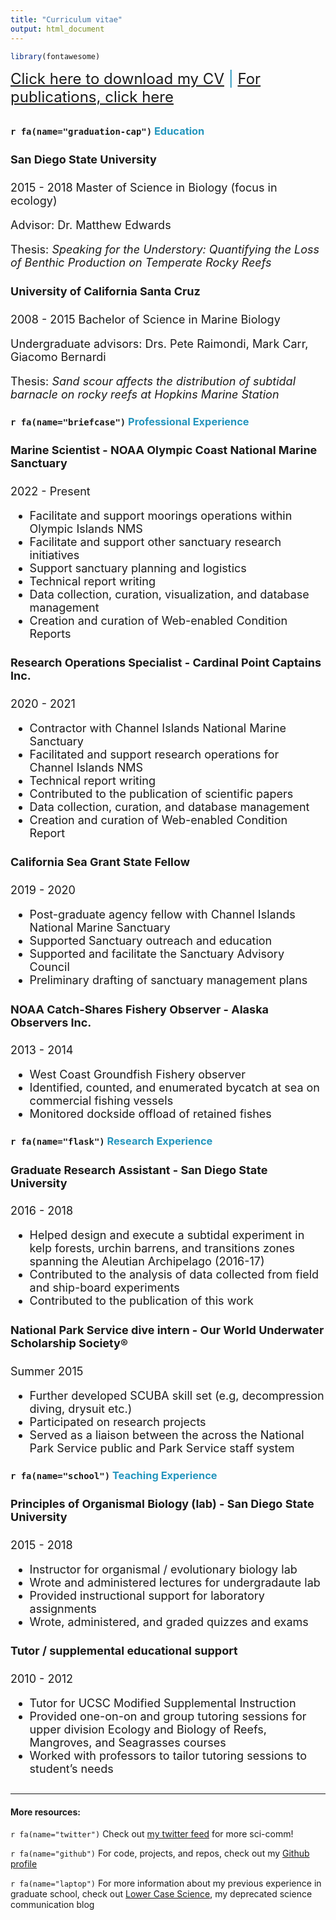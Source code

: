 ```yaml
---
title: "Curriculum vitae"
output: html_document
---
```

```r
library(fontawesome)
```

<font size = "5" font color = "#2596be">
 [Click here to download my CV](./files/Spector_resume.pdf){target="_blank"}
      | [For publications, click here](publications.html)
</font>

## {.tabset}


### `r fa(name="graduation-cap")` <font color = "#2596be"> Education </font>

<font size = "4">

#### San Diego State University
2015 - 2018
Master of Science in Biology (focus in ecology)

Advisor: Dr. Matthew Edwards

Thesis: _Speaking for the Understory: Quantifying the Loss of Benthic Production on Temperate Rocky Reefs_

#### University of California Santa Cruz
2008 - 2015
Bachelor of Science in Marine Biology

Undergraduate advisors: Drs. Pete Raimondi, Mark Carr, Giacomo Bernardi

Thesis: _Sand scour affects the distribution of subtidal barnacle on rocky reefs at Hopkins Marine Station_

</font>

### `r fa(name="briefcase")` <font color = "#2596be"> Professional Experience </font>

<font size = "4">

#### Marine Scientist - NOAA Olympic Coast National Marine Sanctuary
2022 - Present

- Facilitate and support moorings operations within Olympic Islands NMS
- Facilitate and support other sanctuary research initiatives
- Support sanctuary planning and logistics
- Technical report writing
- Data collection, curation, visualization, and database management 
- Creation and curation of Web-enabled Condition Reports

#### Research Operations Specialist - Cardinal Point Captains Inc. 
2020 - 2021

- Contractor with Channel Islands National Marine Sanctuary
- Facilitated and support research operations for Channel Islands NMS 
- Technical report writing
- Contributed to the publication of scientific papers
- Data collection, curation, and database management
- Creation and curation of Web-enabled Condition Report

#### California Sea Grant State Fellow
2019 - 2020

- Post-graduate agency fellow with Channel Islands National Marine Sanctuary 
- Supported Sanctuary outreach and education
- Supported and facilitate the Sanctuary Advisory Council 
- Preliminary drafting of sanctuary management plans


#### NOAA Catch-Shares Fishery Observer - Alaska Observers Inc. 
2013 - 2014

- West Coast Groundfish Fishery observer
- Identified, counted, and enumerated bycatch at sea on commercial fishing vessels
- Monitored dockside offload of retained fishes

</font>

### `r fa(name="flask")` <font color = "#2596be"> Research Experience </font>

<font size = "4">

#### Graduate Research Assistant - San Diego State University
2016 - 2018

- Helped design and execute a subtidal experiment in kelp forests, urchin barrens, and transitions zones spanning the Aleutian Archipelago (2016-17)
- Contributed to the analysis of data collected from field and ship-board experiments
- Contributed to the publication of this work

#### National Park Service dive intern - Our World Underwater Scholarship Society®
Summer 2015

- Further developed SCUBA skill set (e.g, decompression diving, drysuit etc.) 
- Participated on research projects 
- Served as a liaison between the across the National Park Service public and Park Service staff system

</font>

### `r fa(name="school")` <font color = "#2596be"> Teaching Experience </font>

<font size = "4">

#### Principles of Organismal Biology (lab) - San Diego State University
2015 - 2018

- Instructor for organismal / evolutionary biology lab
- Wrote and administered lectures for undergradaute lab
- Provided instructional support for laboratory assignments
- Wrote, administered, and graded quizzes and exams

#### Tutor / supplemental educational support
2010 - 2012 

- Tutor for UCSC Modified Supplemental Instruction
- Provided one-on-on and group tutoring sessions for upper division
Ecology and Biology of Reefs, Mangroves, and Seagrasses courses 
- Worked with professors to tailor tutoring sessions to student’s needs

</font>

## {.toc-ignore}

***

#### More resources:
`r fa(name="twitter")` Check out [my twitter feed](https://twitter.com/BaronvonUrchin)  for more sci-comm!

`r fa(name="github")` For code, projects, and repos, check out my [Github profile](https://github.com/mspector13)

`r fa(name="laptop")` For more information about my previous experience in graduate school, check out [Lower Case Science](https://lowercasescience.weebly.com/), my deprecated science communication blog 